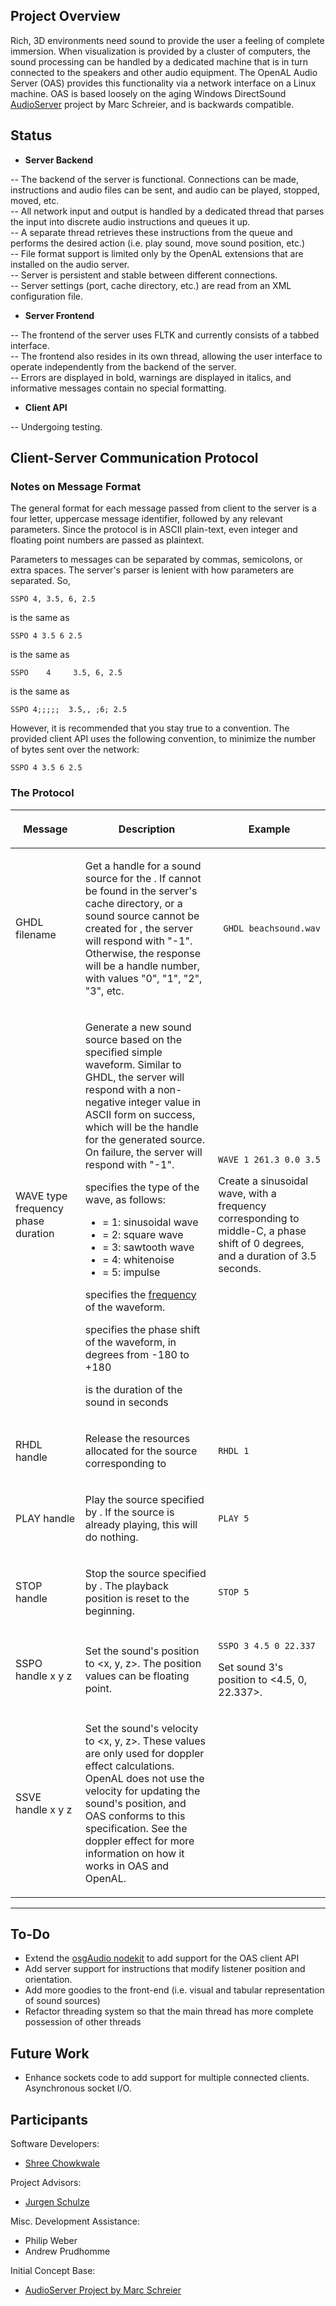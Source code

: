 ﻿
==Project Overview==

Rich, 3D environments need sound to provide the user a feeling of complete immersion. When visualization is provided by a cluster of computers, the sound processing can be handled by a dedicated machine that is in turn connected to the speakers and other audio equipment. The OpenAL Audio Server (OAS) provides this functionality via a network interface on a Linux machine. OAS is based loosely on the aging Windows DirectSound [http://www.calit2.net/~jschulze/projects/audioserver/ AudioServer] project by Marc Schreier, and is backwards compatible.

==Status==
* '''Server Backend'''
-- The backend of the server is functional. Connections can be made, instructions and audio files can be sent, and audio can be played, stopped, moved, etc.<br>
-- All network input and output is handled by a dedicated thread that parses the input into discrete audio instructions and queues it up. <br>
-- A separate thread retrieves these instructions from the queue and performs the desired action (i.e. play sound, move sound position, etc.) <br>
-- File format support is limited only by the OpenAL extensions that are installed on the audio server.<br>
-- Server is persistent and stable between different connections. <br>
-- Server settings (port, cache directory, etc.) are read from an XML configuration file.

* '''Server Frontend'''
-- The frontend of the server uses FLTK and currently consists of a tabbed interface. <br>
-- The frontend also resides in its own thread, allowing the user interface to operate independently from the backend of the server. <br>
-- Errors are displayed in bold, warnings are displayed in italics, and informative messages contain no special formatting. <br>

* '''Client API'''
-- Undergoing testing. <br>

==Client-Server Communication Protocol==

===Notes on Message Format===
The general format for each message passed from client to the server is a four letter, uppercase
message identifier, followed by any relevant parameters. Since the protocol is in ASCII plain-text,
even integer and floating point numbers are passed as plaintext.

Parameters to messages can be separated by commas, semicolons, or extra spaces. The server's parser 
is lenient with how parameters are separated. So,
<pre>SSPO 4, 3.5, 6, 2.5</pre>
is the same as
<pre>SSPO 4 3.5 6 2.5</pre>
is the same as
<pre>SSPO    4     3.5, 6, 2.5</pre>
is the same as
<pre>SSPO 4;;;;;  3.5,, ;6; 2.5</pre>
However, it is recommended that you stay true to a convention. The provided client API uses the
following convention, to minimize the number of bytes sent over the network:
<pre>SSPO 4 3.5 6 2.5</pre>

===The Protocol===

{| border="1" bgcolor="#FFFFFF"
|-
! scope="col" width="25%" | Message
! scope="col" width="55%" | Description
! scope="col" width="20%" | Example
|-
| 
GHDL filename 
|
Get a handle for a sound source for the <filename>. If <filename> cannot be found in the server's 
cache directory, or a sound source cannot be created for <filename>, the server will respond with
"-1". Otherwise, the response will be a handle number, with values "0", "1", "2", "3", etc.
|
  GHDL beachsound.wav
|-
| 
WAVE type frequency phase duration
| 
Generate a new sound source based on the specified simple waveform. Similar to GHDL, the server 
will respond with a non-negative integer value in ASCII form on success, which will be the handle
for the generated source. On failure, the server will respond with "-1".

<type> specifies the type of the wave, as follows:
* <type> = 1: sinusoidal wave
* <type> = 2: square wave
* <type> = 3: sawtooth wave 
* <type> = 4: whitenoise
* <type> = 5: impulse

<frequency> specifies the [http://en.wikipedia.org/wiki/Audio_frequency frequency] of the waveform. 

<phase> specifies the phase shift of the waveform, in degrees from -180 to +180

<duration> is the duration of the sound in seconds
|
 WAVE 1 261.3 0.0 3.5

Create a sinusoidal wave, with a frequency corresponding to middle-C, a phase shift of 0 degrees, 
and a duration of 3.5 seconds. 
|-
|
RHDL handle
|
Release the resources allocated for the source corresponding to <handle>
|
 RHDL 1
|-
|
PLAY handle
|
Play the source specified by <handle>. If the source is already playing, this will do nothing.
|
 PLAY 5
|-
|
STOP handle
| 
Stop the source specified by <handle>. The playback position is reset to the beginning.
|
 STOP 5
|-
|
SSPO handle x y z
|
Set the sound's position to <x, y, z>. The position values can be floating point.
|
 SSPO 3 4.5 0 22.337

Set sound 3's position to <4.5, 0, 22.337>.
|-
|
SSVE handle x y z
|
Set the sound's velocity to <x, y, z>. These values are only used for doppler effect calculations.
OpenAL does not use the velocity for updating the sound's position, and OAS conforms to this
specification. See the doppler effect for more information on how it works in OAS and OpenAL.

|}

----
==To-Do==
* Extend the [http://code.google.com/p/osgaudio/ osgAudio nodekit] to add support for the OAS client API
* Add server support for instructions that modify listener position and orientation.
* Add more goodies to the front-end (i.e. visual and tabular representation of sound sources)
* Refactor threading system so that the main thread has more complete possession of other threads

==Future Work==
* Enhance sockets code to add support for multiple connected clients. Asynchronous socket I/O.

==Participants==

Software Developers:

* [http://www.linkedin.com/in/shreec Shree Chowkwale]

Project Advisors:

* [http://www.calit2.net/~jschulze/ Jurgen Schulze]

Misc. Development Assistance:

* Philip Weber
* Andrew Prudhomme


Initial Concept Base:

* [http://www.calit2.net/~jschulze/projects/audioserver/ AudioServer Project by Marc Schreier]


